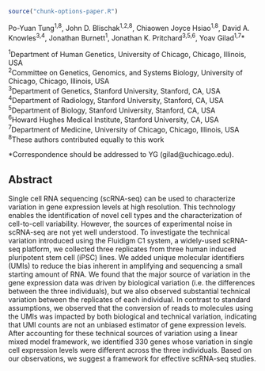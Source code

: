 
```r
source("chunk-options-paper.R")
```

Po-Yuan Tung^1,8^,
John D. Blischak^1,2,8^,
Chiaowen Joyce Hsiao^1,8^,
David A. Knowles^3,4^,
Jonathan Burnett^1^,
Jonathan K. Pritchard^3,5,6^,
Yoav Gilad^1,7^\*

^1^Department of Human Genetics, University of Chicago, Chicago, Illinois, USA  
^2^Committee on Genetics, Genomics, and Systems Biology, University of Chicago, Chicago, Illinois, USA  
^3^Department of Genetics, Stanford University, Stanford, CA, USA  
^4^Department of Radiology, Stanford University, Stanford, CA, USA  
^5^Department of Biology, Stanford University, Stanford, CA, USA  
^6^Howard Hughes Medical Institute, Stanford University, CA, USA  
^7^Department of Medicine, University of Chicago, Chicago, Illinois, USA  
^8^These authors contributed equally to this work

*Correspondence should be addressed to YG (gilad@uchicago.edu).

## Abstract

Single cell RNA sequencing (scRNA-seq) can be used to characterize variation in gene expression levels at high resolution.
This technology enables the identification of novel cell types and the characterization of cell-to-cell variability.
However, the sources of experimental noise in scRNA-seq are not yet well understood.
To investigate the technical variation introduced using the Fluidigm C1 system, a widely-used scRNA-seq platform, we collected three replicates from three human induced pluripotent stem cell (iPSC) lines.
We added unique molecular identifiers (UMIs) to reduce the bias inherent in amplifying and sequencing a small starting amount of RNA.
We found that the major source of variation in the gene expression data was driven by biological variation (i.e. the differences between the three individuals), but we also observed substantial technical variation between the replicates of each individual.
In contrast to standard assumptions, we observed that the conversion of reads to molecules using the UMIs was impacted by both biological and technical variation, indicating that UMI counts are not an unbiased estimator of gene expression levels.
After accounting for these technical sources of variation using a linear mixed model framework, we identified 330 genes whose variation in single cell expression levels were different across the three individuals.
Based on our observations, we suggest a framework for effective scRNA-seq studies.

